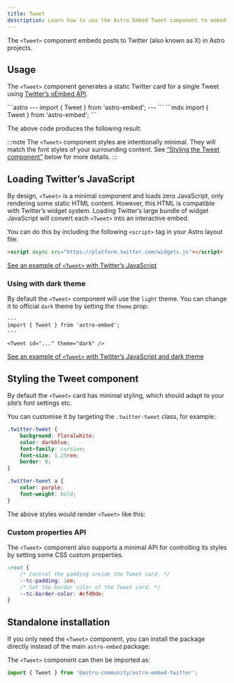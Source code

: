 ```yaml
---
title: Tweet
description: Learn how to use the Astro Embed Tweet component to embed Twitter posts in your website
---
```



The `<Tweet>` component embeds posts to Twitter (also known as X) in Astro projects.

## Usage

The `<Tweet>` component generates a static Twitter card for a single Tweet using [Twitter’s oEmbed API](https://developer.twitter.com/en/docs/twitter-for-websites/oembed-api).

<Tabs>
<TabItem label="Astro" icon="astro">
```astro
---
import { Tweet } from 'astro-embed';
---

<Tweet id="https://twitter.com/astrodotbuild/status/1511750228428435457" />
```
</TabItem>
<TabItem label="MDX" icon="seti:markdown">
```mdx
import { Tweet } from 'astro-embed';

<Tweet id="https://twitter.com/astrodotbuild/status/1511750228428435457" />
```
</TabItem>
</Tabs>

The above code produces the following result:

<div>
	<Tweet id="https://twitter.com/astrodotbuild/status/1511750228428435457" />
</div>

:::note
The `<Tweet>` component styles are intentionally minimal.
They will match the font styles of your surrounding content. See [“Styling the Tweet component”](#styling-the-tweet-component) below for more details.
:::

## Loading Twitter’s JavaScript

By design, `<Tweet>` is a minimal component and loads zero JavaScript, only rendering some static HTML content.
However, this HTML is compatible with Twitter’s widget system.
Loading Twitter‘s large bundle of widget JavaScript will convert each `<Tweet>` into an interactive embed.

You can do this by including the following `<script>` tag in your Astro layout file:

```html
<script async src="https://platform.twitter.com/widgets.js"></script>
```

[See an example of `<Tweet>` with Twitter‘s JavaScript](/examples/tweet-with-js/)

### Using with dark theme

By default the `<Tweet>` component will use the `light` theme. You can change it to official `dark` theme by setting the `theme` prop:


```astro
---
import { Tweet } from 'astro-embed';
---

<Tweet id="..." theme="dark" />
```

[See an example of `<Tweet>` with Twitter‘s JavaScript and dark theme](/examples/tweet-with-js-dark/)


## Styling the Tweet component

By default the `<Tweet>` card has minimal styling, which should adapt to your site’s font settings etc.

You can customise it by targeting the `.twitter-tweet` class, for example:

```css
.twitter-tweet {
	background: floralwhite;
	color: darkblue;
	font-family: cursive;
	font-size: 1.25rem;
	border: 0;
}

.twitter-tweet a {
	color: purple;
	font-weight: bold;
}
```

The above styles would render `<Tweet>` like this:


<StyledTweet />

### Custom properties API

The `<Tweet>` component also supports a minimal API for controlling its styles by setting some CSS custom properties.

```css
:root {
	/* Control the padding inside the Tweet card. */
	--tc-padding: 1em;
	/* Set the border color of the Tweet card. */
	--tc-border-color: #cfd9de;
}
```

## Standalone installation

If you only need the `<Tweet>` component, you can install the package directly instead of the main `astro-embed` package:


<PackageManagers pkg="@astro-community/astro-embed-twitter" />

The `<Tweet>` component can then be imported as:

```js
import { Tweet } from '@astro-community/astro-embed-twitter';
```
